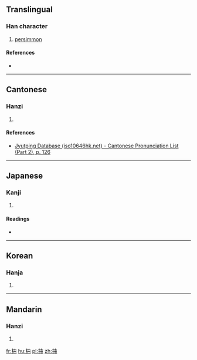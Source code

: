 {{also|柿}}
==Translingual==

===Han character===
{{Han char|rn=75|rad=木|as=05|sn=9|four=|canj=木手中中 (DQLL)}}

# [[persimmon]]

====References====
* {{Han ref|kx=0517.190|dkj=14595|dj=0905.110|hdz=21178.050|uh=67BE|ud=26558}}

----

==Cantonese==

===Hanzi===
{{yue-hanzi|jyut=[[si6]]|y=si6}}

# {{defn|lang=yue|sort=木05}}

====References====
*[http://www.iso10646hk.net/jp/document/download.jsp Jyutping Database (iso10646hk.net) - Cantonese Pronunciation List (Part 2), p. 126]

----

==Japanese==

===Kanji===
{{ja-kanji|grade=|rs=木05}}

# {{defn|lang=ja|sort=木05}}

====Readings====
* {{ja-readings|on=[[し]] (shi)|kun=[[かき]] (kaki)}}

----

==Korean==

===Hanja===
{{ko-hanja|hangeul=시|eumhun=|rv=si|mr=si|y=si}}

# {{defn|lang=ko|sort=木05}}

----

==Mandarin==

===Hanzi===
{{cmn-hanzi|pin=[[shì]] ([[shi4]])|wg=shih<sup>4</sup>}}

# {{defn|lang=cmn|sort=木05}}

[[fr:枾]]
[[hu:枾]]
[[pl:枾]]
[[zh:枾]]